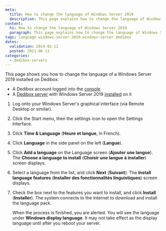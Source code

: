 ```yaml
---
meta:
  title: How to change the language of Windows Server 2019
  description: This page explains how to change the language of Windows Server 2019
content:
  h1: How to change the language of Windows Server 2019
  paragraph: This page explains how to change the language of Windows Server 2019
tags: language windows-server-2019 windows-server dedibox 
dates:
  validation: 2024-02-12
  posted: 2021-06-11
categories:
  - dedibox-servers
---
```


This page shows you how to change the language of a Windows Server 2019 installed on Dedibox.

<Macro id="requirements" />

- A Dedibox account logged into the [console](https://console.online.net/)
- A [Dedibox server](/dedibox/dedicated-servers/how-to/order-a-server/) with Windows Server 2019 [installed](/dedibox/dedicated-servers/how-to/install-a-server/) on it

1. Log onto your Windows Server's graphical interface (via Remote Desktop or similar).
2. Click the Start menu, then the settings icon to open the Settings Interface.
3. Click **Time & Language** (**Heure et langue**, in French).
4. Click **Language** in the side panel on the left (**Langue**).
5. Click **Add a language** on the Language screen (**Ajouter une langue**). The **Choose a language to install** (**Choisir une langue à installer**) screen displays.
6. Select a language from the list, and click **Next** (**Suivant**). The **Install language features** (**Installer des fonctionnalités linguistiques**) screen displays.
7. Check the box next to the features you want to install, and click **Install** (**Installer**). The system connects to the internet to download and install the language pack.

    When the process is finished, you are alerted. You will see the language under **Windows display language**. It may not take effect as the display language until after you reboot your server.


